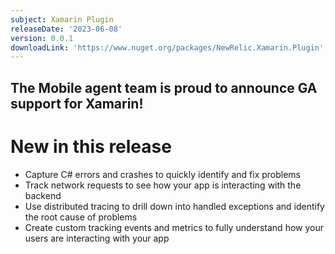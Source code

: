 ```yaml
---
subject: Xamarin Plugin
releaseDate: '2023-06-08'
version: 0.0.1
downloadLink: 'https://www.nuget.org/packages/NewRelic.Xamarin.Plugin'
---
```


## The Mobile agent team is proud to announce GA support for Xamarin!

# New in this release
* Capture C# errors and crashes to quickly identify and fix problems
* Track network requests to see how your app is interacting with the backend
* Use distributed tracing to drill down into handled exceptions and identify the root cause of problems
* Create custom tracking events and metrics to fully understand how your users are interacting with your app